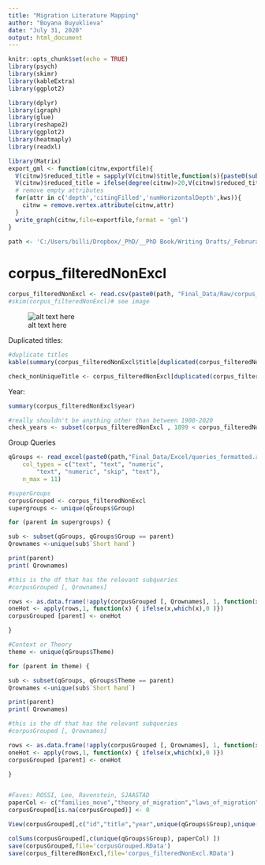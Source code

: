 ```yaml
---
title: "Migration Literature Mapping"
author: "Boyana Buyuklieva"
date: "July 31, 2020"
output: html_document
---
```


```r
knitr::opts_chunk$set(echo = TRUE)
library(psych)
library(skimr)
library(kableExtra)
library(ggplot2)

library(dplyr)
library(igraph)
library(glue)
library(reshape2)
library(ggplot2)
library(heatmaply)
library(readxl)

library(Matrix)
export_gml <- function(citnw,exportfile){
  V(citnw)$reduced_title = sapply(V(citnw)$title,function(s){paste0(substr(s,1,50),"...")})
  V(citnw)$reduced_title = ifelse(degree(citnw)>20,V(citnw)$reduced_title,rep("",vcount(citnw)))
  # remove empty attributes
  for(attr in c('depth','citingFilled','numHorizontalDepth',kws)){
    citnw = remove.vertex.attribute(citnw,attr)
  }
  write_graph(citnw,file=exportfile,format = 'gml')
}

path <- 'C:/Users/billi/Dropbox/_PhD/__PhD Book/Writing Drafts/_Februrary_Draft/Chapter_2_scholar/'
```

# corpus_filteredNonExcl

```r
corpus_filteredNonExcl <- read.csv(paste0(path, "Final_Data/Raw/corpus_filteredNonExcl.csv"), sep=";")
#skim(corpus_filteredNonExcl)# see image
```


![alt text here](C:\Users\billi\Dropbox\_PhD\__PhD Book\Writing Drafts\_Februrary_Draft\Lit_Review - scholar\Scripts\skimm_Excl.PNG)

Duplicated titles:     
```r
#duplicate titles 
kable(summary(corpus_filteredNonExcl$title[duplicated(corpus_filteredNonExcl$title)]))

check_nonUniqueTitle <- corpus_filteredNonExcl[duplicated(corpus_filteredNonExcl$title),]
```


Year:     
```r
summary(corpus_filteredNonExcl$year)

#really shouldn't be anything other than between 1900-2020
check_years <- subset(corpus_filteredNonExcl , 1899 < corpus_filteredNonExcl$year & 2020 < corpus_filteredNonExcl$year)

```


Group Queries 
```r
qGroups <- read_excel(paste0(path,"Final_Data/Excel/queries_formatted.xlsx"), 
    col_types = c("text", "text", "numeric", 
        "text", "numeric", "skip", "text"), 
    n_max = 11)

#superGroups
corpusGrouped <- corpus_filteredNonExcl
supergroups <- unique(qGroups$Group)

for (parent in supergroups) {

sub <- subset(qGroups, qGroups$Group == parent)
Qrownames <-unique(sub$`Short hand`)

print(parent)
print( Qrownames)

#this is the df that has the relevant subqueries
#corpusGrouped [, Qrownames]

rows <- as.data.frame(!apply(corpusGrouped [, Qrownames], 1, function(x) all(is.na(x))))
oneHot <- apply(rows,1, function(x) { ifelse(x,which(x),0 )})
corpusGrouped [parent] <- oneHot 

}

#Context or Theory
theme <- unique(qGroups$Theme)

for (parent in theme) {

sub <- subset(qGroups, qGroups$Theme == parent)
Qrownames <-unique(sub$`Short hand`)

print(parent)
print( Qrownames)

#this is the df that has the relevant subqueries
#corpusGrouped [, Qrownames]

rows <- as.data.frame(!apply(corpusGrouped [, Qrownames], 1, function(x) all(is.na(x))))
oneHot <- apply(rows,1, function(x) { ifelse(x,which(x),0 )})
corpusGrouped [parent] <- oneHot 

}


#Faves: ROSSI, Lee, Ravenstein, SJAASTAD
paperCol <- c("families_move","theory_of_migration","laws_of_migration", "costs_and_returns_human_migration")
corpusGrouped[is.na(corpusGrouped)] <- 0 

View(corpusGrouped[,c("id","title","year",unique(qGroups$Group),unique(qGroups$Theme), paperCol) ])

colSums(corpusGrouped[,c(unique(qGroups$Group), paperCol) ])
save(corpusGrouped,file='corpusGrouped.RData')
save(corpus_filteredNonExcl,file='corpus_filteredNonExcl.RData')
```
